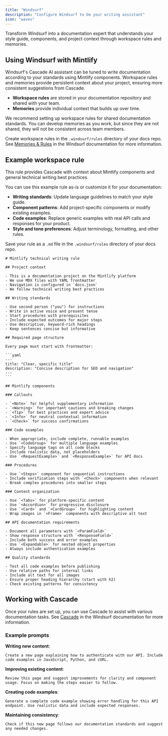 ```yaml
---
title: "Windsurf"
description: "Configure Windsurf to be your writing assistant"
icon: "waves"
---
```


Transform Windsurf into a documentation expert that understands your style guide, components, and project context through workspace rules and memories.

## Using Windsurf with Mintlify

Windsurf's Cascade AI assistant can be tuned to write documentation according to your standards using Mintlify components. Workspace rules and memories provide persistent context about your project, ensuring more consistent suggestions from Cascade.

* **Workspace rules** are stored in your documentation repository and shared with your team.
* **Memories** provide individual context that builds up over time.

We recommend setting up workspace rules for shared documentation standards. You can develop memories as you work, but since they are not shared, they will not be consistent across team members.

Create workspace rules in the `.windsurf/rules` directory of your docs repo. See [Memories & Rules](https://docs.windsurf.com/windsurf/cascade/memories) in the Windsurf documentation for more information.

## Example workspace rule

This rule provides Cascade with context about Mintlify components and general technical writing best practices.

You can use this example rule as-is or customize it for your documentation:

* **Writing standards**: Update language guidelines to match your style guide.
* **Component patterns**: Add project-specific components or modify existing examples.
* **Code examples**: Replace generic examples with real API calls and responses for your product.
* **Style and tone preferences**: Adjust terminology, formatting, and other rules.

Save your rule as a `.md` file in the `.windsurf/rules` directory of your docs repo.

````mdx
# Mintlify technical writing rule

## Project context

- This is a documentation project on the Mintlify platform
- We use MDX files with YAML frontmatter  
- Navigation is configured in `docs.json`
- We follow technical writing best practices

## Writing standards

- Use second person ("you") for instructions
- Write in active voice and present tense
- Start procedures with prerequisites
- Include expected outcomes for major steps
- Use descriptive, keyword-rich headings
- Keep sentences concise but informative

## Required page structure

Every page must start with frontmatter:

```yaml
---
title: "Clear, specific title"
description: "Concise description for SEO and navigation"
---
```

## Mintlify components

### Callouts

- `<Note>` for helpful supplementary information
- `<Warning>` for important cautions and breaking changes
- `<Tip>` for best practices and expert advice  
- `<Info>` for neutral contextual information
- `<Check>` for success confirmations

### Code examples

- When appropriate, include complete, runnable examples
- Use `<CodeGroup>` for multiple language examples
- Specify language tags on all code blocks
- Include realistic data, not placeholders
- Use `<RequestExample>` and `<ResponseExample>` for API docs

### Procedures

- Use `<Steps>` component for sequential instructions
- Include verification steps with `<Check>` components when relevant
- Break complex procedures into smaller steps

### Content organization

- Use `<Tabs>` for platform-specific content
- Use `<Accordion>` for progressive disclosure
- Use `<Card>` and `<CardGroup>` for highlighting content
- Wrap images in `<Frame>` components with descriptive alt text

## API documentation requirements

- Document all parameters with `<ParamField>` 
- Show response structure with `<ResponseField>`
- Include both success and error examples
- Use `<Expandable>` for nested object properties
- Always include authentication examples

## Quality standards

- Test all code examples before publishing
- Use relative paths for internal links
- Include alt text for all images
- Ensure proper heading hierarchy (start with h2)
- Check existing patterns for consistency
````

## Working with Cascade

Once your rules are set up, you can use Cascade to assist with various documentation tasks. See [Cascade](https://docs.windsurf.com/windsurf/cascade) in the Windsurf documentation for more information.

### Example prompts

**Writing new content**:
```text wrap
Create a new page explaining how to authenticate with our API. Include code examples in JavaScript, Python, and cURL.
```

**Improving existing content**:
```text wrap
Review this page and suggest improvements for clarity and component usage. Focus on making the steps easier to follow.
```

**Creating code examples**:
```text wrap
Generate a complete code example showing error handling for this API endpoint. Use realistic data and include expected responses.
```

**Maintaining consistency**:
```text wrap
Check if this new page follows our documentation standards and suggest any needed changes.
```